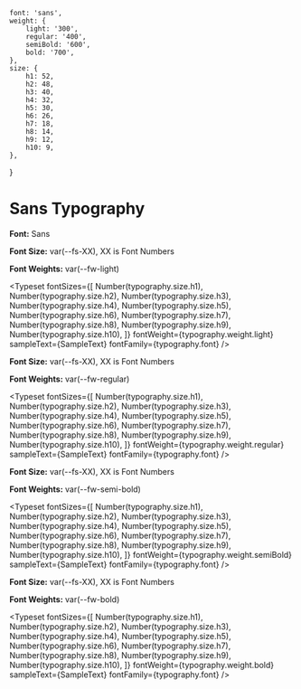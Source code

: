 
<Meta title="Foundations/v2/Typography-Sans" />

	font: 'sans',
	weight: {
		light: '300',
		regular: '400',
		semiBold: '600',
		bold: '700',
	},
	size: {
		h1: 52,
		h2: 48,
		h3: 40,
		h4: 32,
		h5: 30,
		h6: 26,
		h7: 18,
		h8: 14,
		h9: 12,
		h10: 9,
	},
}


# Sans Typography

**Font:** Sans

**Font Size:** var(--fs-XX), XX is Font Numbers

**Font Weights:** var(--fw-light)

<Typeset
	fontSizes={[
		Number(typography.size.h1),
		Number(typography.size.h2),
		Number(typography.size.h3),
		Number(typography.size.h4),
		Number(typography.size.h5),
		Number(typography.size.h6),
		Number(typography.size.h7),
		Number(typography.size.h8),
		Number(typography.size.h9),
		Number(typography.size.h10),
	]}
	fontWeight={typography.weight.light}
	sampleText={SampleText}
	fontFamily={typography.font}
/>

**Font Size:** var(--fs-XX), XX is Font Numbers

**Font Weights:** var(--fw-regular)

<Typeset
	fontSizes={[
		Number(typography.size.h1),
		Number(typography.size.h2),
		Number(typography.size.h3),
		Number(typography.size.h4),
		Number(typography.size.h5),
		Number(typography.size.h6),
		Number(typography.size.h7),
		Number(typography.size.h8),
		Number(typography.size.h9),
		Number(typography.size.h10),
	]}
	fontWeight={typography.weight.regular}
	sampleText={SampleText}
	fontFamily={typography.font}
/>

**Font Size:** var(--fs-XX), XX is Font Numbers

**Font Weights:** var(--fw-semi-bold)

<Typeset
	fontSizes={[
		Number(typography.size.h1),
		Number(typography.size.h2),
		Number(typography.size.h3),
		Number(typography.size.h4),
		Number(typography.size.h5),
		Number(typography.size.h6),
		Number(typography.size.h7),
		Number(typography.size.h8),
		Number(typography.size.h9),
		Number(typography.size.h10),
	]}
	fontWeight={typography.weight.semiBold}
	sampleText={SampleText}
	fontFamily={typography.font}
/>

**Font Size:** var(--fs-XX), XX is Font Numbers

**Font Weights:** var(--fw-bold)

<Typeset
	fontSizes={[
		Number(typography.size.h1),
		Number(typography.size.h2),
		Number(typography.size.h3),
		Number(typography.size.h4),
		Number(typography.size.h5),
		Number(typography.size.h6),
		Number(typography.size.h7),
		Number(typography.size.h8),
		Number(typography.size.h9),
		Number(typography.size.h10),
	]}
	fontWeight={typography.weight.bold}
	sampleText={SampleText}
	fontFamily={typography.font}
/>
